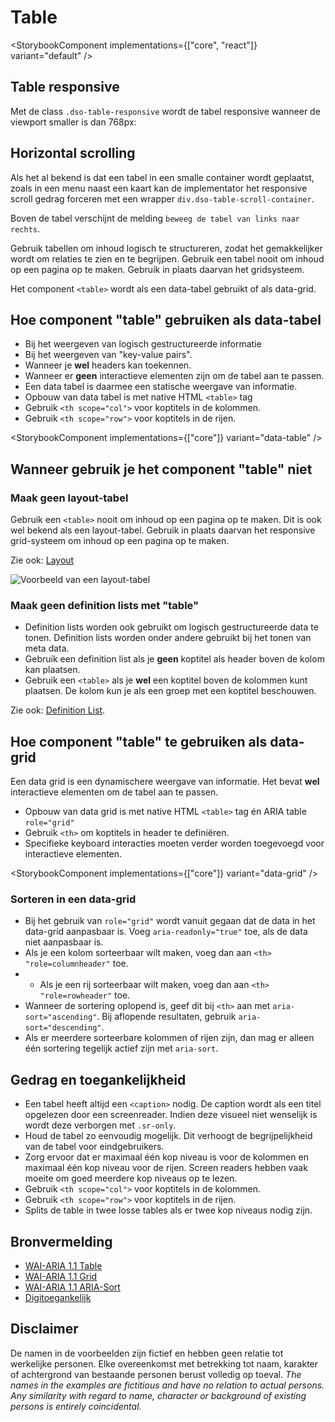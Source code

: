 
# Table

<StorybookComponent implementations={["core", "react"]} variant="default" />

## Table responsive

Met de class `.dso-table-responsive` wordt de tabel responsive wanneer de viewport smaller is dan 768px:

## Horizontal scrolling

Als het al bekend is dat een tabel in een smalle container wordt geplaatst, zoals in een menu naast een kaart kan de implementator het responsive scroll gedrag forceren met een wrapper `div.dso-table-scroll-container`.

Boven de tabel verschijnt de melding `beweeg de tabel van links naar rechts`.

Gebruik tabellen om inhoud logisch te structureren, zodat het gemakkelijker wordt om relaties te zien en te begrijpen. Gebruik een tabel nooit om inhoud op een pagina op te maken. Gebruik in plaats daarvan het gridsysteem.

Het component `<table>` wordt als een data-tabel gebruikt of als data-grid.

## Hoe component "table" gebruiken als data-tabel

- Bij het weergeven van logisch gestructureerde informatie
- Bij het weergeven van "key-value pairs".
- Wanneer je **wel** headers kan toekennen.
- Wanneer er **geen** interactieve elementen zijn om de tabel aan te passen.
- Een data tabel is daarmee een statische weergave van informatie.
- Opbouw van data tabel is met native HTML `<table>` tag
- Gebruik `<th scope="col">` voor koptitels in de kolommen.
- Gebruik `<th scope="row">` voor koptitels in de rijen.

<StorybookComponent implementations={["core"]} variant="data-table" />

## Wanneer gebruik je het component "table" niet

### Maak geen layout-tabel

Gebruik een `<table>` nooit om inhoud op een pagina op te maken. Dit is ook wel bekend als een layout-tabel. Gebruik in plaats daarvan het responsive grid-systeem om inhoud op een pagina op te maken.

Zie ook: [Layout](/fundament/layout)

![Voorbeeld van een layout-tabel](/docs/images/layout-tabel_voorbeeld.png)

### Maak geen definition lists met "table"

- Definition lists worden ook gebruikt om logisch gestructureerde data te tonen. Definition lists worden onder andere gebruikt bij het tonen van meta data.
- Gebruik een definition list als je **geen** koptitel als header boven de kolom kan plaatsen.
- Gebruik een `<table>` als je **wel** een koptitel boven de kolommen kunt plaatsen. De kolom kun je als een groep met een koptitel beschouwen.

Zie ook: [Definition List](definition-list).

## Hoe component "table" te gebruiken als data-grid

Een data grid is een dynamischere weergave van informatie.
Het bevat **wel** interactieve elementen om de tabel aan te passen.

- Opbouw van data grid is met native HTML `<table>` tag én ARIA table `role="grid"`
- Gebruik `<th>` om koptitels in header te definiëren.
- Specifieke keyboard interacties moeten verder worden toegevoegd voor interactieve elementen.

<StorybookComponent implementations={["core"]} variant="data-grid" />

### Sorteren in een data-grid

- Bij het gebruik van `role="grid"` wordt vanuit gegaan dat de data in het data-grid aanpasbaar is. Voeg `aria-readonly="true"` toe, als de data niet aanpasbaar is.
- Als je een kolom sorteerbaar wilt maken, voeg dan aan `<th>` `"role=columnheader"` toe.
- - Als je een rij sorteerbaar wilt maken, voeg dan aan `<th>` `"role=rowheader"` toe.
- Wanneer de sortering oplopend is, geef dit bij `<th>` aan met `aria-sort="ascending"`. Bij aflopende resultaten, gebruik `aria-sort="descending"`.
- Als er meerdere sorteerbare kolommen of rijen zijn, dan mag er alleen één sortering tegelijk actief zijn met `aria-sort`.

## Gedrag en toegankelijkheid

- Een tabel heeft altijd een `<caption>` nodig. De caption wordt als een titel opgelezen door een screenreader. Indien deze visueel niet wenselijk is wordt deze verborgen met `.sr-only`.
- Houd de tabel zo eenvoudig mogelijk. Dit verhoogt de begrijpelijkheid van de tabel voor eindgebruikers.
- Zorg ervoor dat er maximaal één kop niveau is voor de kolommen en maximaal één kop niveau voor de rijen. Screen readers hebben vaak moeite om goed meerdere kop niveaus op te lezen.
- Gebruik `<th scope="col">` voor koptitels in de kolommen.
- Gebruik `<th scope="row">` voor koptitels in de rijen.
- Splits de table in twee losse tables als er twee kop niveaus nodig zijn.

## Bronvermelding

- [WAI-ARIA 1.1 Table](https://w3c.github.io/aria-practices/#table)
- [WAI-ARIA 1.1 Grid](https://w3c.github.io/aria-practices/#grid)
- [WAI-ARIA 1.1 ARIA-Sort](https://www.w3.org/TR/wai-aria-1.1/#aria-sort)
- [Digitoegankelijk](https://www.digitoegankelijk.nl)

## Disclaimer

De namen in de voorbeelden zijn fictief en hebben geen relatie tot werkelijke personen. Elke overeenkomst met betrekking tot naam, karakter of achtergrond van bestaande personen berust volledig op toeval.
_The names in the examples are fictitious and have no relation to actual persons. Any similarity with regard to name, character or background of existing persons is entirely coincidental._
